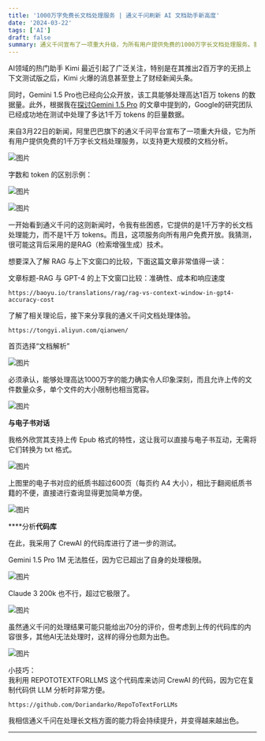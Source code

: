 ```yaml
---
title: '1000万字免费长文档处理服务 | 通义千问刷新 AI 文档助手新高度'
date: '2024-03-22'
tags: ['AI']
draft: false
summary: 通义千问宣布了一项重大升级，为所有用户提供免费的1000万字长文档处理服务。我猜测背后可能采用了检索增强生成(RAG)技术。
---
```


AI领域的热门助手 Kimi 最近引起了广泛关注，特别是在其推出2百万字的无损上下文测试版之后，Kimi 火爆的消息甚至登上了财经新闻头条。  

同时，Gemini 1.5 Pro也已经向公众开放，该工具能够处理高达1百万 tokens 的数据量。此外，根据我在[探讨Gemini 1.5 Pro](http://mp.weixin.qq.com/s?__biz=MzI5MjQ3ODY3Mw==&mid=2247486629&idx=1&sn=24209fe524051dfb7c84280ae1419dd8&chksm=ec01871bdb760e0d00ecc68ce3bb308ff5b179b952201676b74e802321ea095452e5cd7695f9&scene=21#wechat_redirect) 的文章中提到的，Google的研究团队已经成功地在测试中处理了多达1千万 tokens 的巨量数据。

来自3月22日的新闻，阿里巴巴旗下的通义千问平台宣布了一项重大升级，它为所有用户提供免费的1千万字长文档处理服务，以支持更大规模的文档分析。

![图片](http://blog-bucket-20240321.oss-cn-hongkong.aliyuncs.com/blog/ak2jwt.png)

字数和 token 的区别示例：

![图片](http://blog-bucket-20240321.oss-cn-hongkong.aliyuncs.com/blog/64h578.png)

![图片](http://blog-bucket-20240321.oss-cn-hongkong.aliyuncs.com/blog/923rak.png)

一开始看到通义千问的这则新闻时，令我有些困惑，它提供的是1千万字的长文档处理能力，而不是1千万 tokens。而且，这项服务向所有用户免费开放。我猜测，很可能这背后采用的是RAG（检索增强生成）技术。

想要深入了解 RAG 与上下文窗口的比较，下面这篇文章非常值得一读：

文章标题-RAG 与 GPT-4 的上下文窗口比较：准确性、成本和响应速度

```
https://baoyu.io/translations/rag/rag-vs-context-window-in-gpt4-accuracy-cost
```

了解了相关理论后，接下来分享我的通义千问文档处理体验。

```
https://tongyi.aliyun.com/qianwen/
```

首页选择“文档解析”

![图片](http://blog-bucket-20240321.oss-cn-hongkong.aliyuncs.com/blog/hcs1gu.png)

必须承认，能够处理高达1000万字的能力确实令人印象深刻，而且允许上传的文件数量众多，单个文件的大小限制也相当宽容。

![图片](http://blog-bucket-20240321.oss-cn-hongkong.aliyuncs.com/blog/1jhiwu.png)

**与电子书对话**

我格外欣赏其支持上传 Epub 格式的特性，这让我可以直接与电子书互动，无需将它们转换为 txt 格式。

![图片](http://blog-bucket-20240321.oss-cn-hongkong.aliyuncs.com/blog/0v566b.png)

上图里的电子书对应的纸质书超过600页（每页约 A4 大小），相比于翻阅纸质书籍的不便，直接进行查询显得更加简单方便。

![图片](http://blog-bucket-20240321.oss-cn-hongkong.aliyuncs.com/blog/acz078.png)

****分析**代码库**

在此，我采用了 CrewAI 的代码库进行了进一步的测试。

Gemini 1.5 Pro 1M 无法胜任，因为它已超出了自身的处理极限。

![图片](http://blog-bucket-20240321.oss-cn-hongkong.aliyuncs.com/blog/magjvn.png)

Claude 3 200k 也不行，超过它极限了。

![图片](http://blog-bucket-20240321.oss-cn-hongkong.aliyuncs.com/blog/f3prei.png)

虽然通义千问的处理结果可能只能给出70分的评价，但考虑到上传的代码库的内容很多，其他AI无法处理时，这样的得分也颇为出色。

![图片](http://blog-bucket-20240321.oss-cn-hongkong.aliyuncs.com/blog/6yje9v.png)

小技巧：  
我利用 REPOTOTEXTFORLLMS 这个代码库来访问 CrewAI 的代码，因为它在复制代码供 LLM 分析时非常方便。

```
https://github.com/Doriandarko/RepoToTextForLLMs
```

我相信通义千问在处理长文档方面的能力将会持续提升，并变得越来越出色。  

* * *
